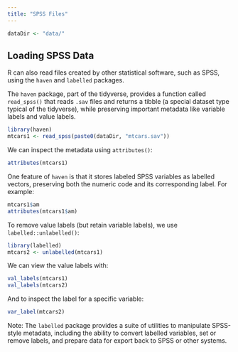 ```yaml
---
title: "SPSS Files"
---
```


```r
dataDir <- "data/"
```

## Loading SPSS Data

R can also read files created by other statistical software, such as SPSS, using the `haven` and `labelled` packages.

The `haven` package, part of the tidyverse, provides a function called `read_spss()` that reads `.sav` files and returns a tibble (a special dataset type typical of the tidyverse), while preserving important metadata like variable labels and value labels.

```r
library(haven)
mtcars1 <- read_spss(paste0(dataDir, "mtcars.sav"))
```

We can inspect the metadata using `attributes()`:

```r
attributes(mtcars1)
```

One feature of `haven` is that it stores labeled SPSS variables as labelled vectors, preserving both the numeric code and its corresponding label. For example:

```r
mtcars1$am
attributes(mtcars1$am)
```

To remove value labels (but retain variable labels), we use `labelled::unlabelled()`:

```r
library(labelled)
mtcars2 <- unlabelled(mtcars1)
```

We can view the value labels with:

```r
val_labels(mtcars1)
val_labels(mtcars2)
```

And to inspect the label for a specific variable:

```r
var_label(mtcars2)
```

::: {.callout-note}

Note: The `labelled` package provides a suite of utilities to manipulate SPSS-style metadata, including the ability to convert labelled variables, set or remove labels, and prepare data for export back to SPSS or other systems.

:::

